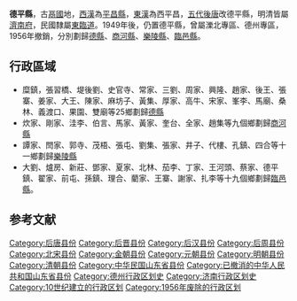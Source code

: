 {{unreferenced|time=2011-06-02T09:24:24+00:00}}
'''德平縣'''，古[[鬲國|鬲國]]地，[[西漢|西漢]]為[[平昌縣|平昌縣]]，[[東漢|東漢]]為西平昌，[[五代|五代]][[後唐|後唐]]改德平縣，明清皆屬[[濟南府|濟南府]]，民國隸屬[[東臨道|東臨道]]。1949年後，仍置德平縣，曾屬濼北專區、德州專區，1956年撤銷，分別劃歸[[德縣|德縣]]、[[商河縣|商河縣]]、[[樂陵縣|樂陵縣]]、[[臨邑縣|臨邑縣]]。

==行政區域==
*糜鎮，張習橋、堤後劉、史官寺、常家、三劉、周家、興隆、趙家、後王、張寨、姜家、大王、陳家、麻坊子、黃集、厚家、高牛、宋家、峯李、馬廟、桑林、義渡口、果園、雙廟等25鄉劃歸[[德縣|德縣]]
*炊家、剛家、洼李、伯言、馬家、黃家、奎台、全家、趙集等九個鄉劃歸[[商河縣|商河縣]]
*譚家、閆家、郭寺、茂梧、張屯、劉集、張家、井子、代樓、孔鎮、四合等十一鄉劃歸[[樂陵縣|樂陵縣]]
*大劉、爐房、新莊、鄧家、夏家、北林、茄李、丁家、王河頭、蔡家、德平鎮、翟家、前屯、孫鎮、理合、藺家、王寨、謝家、扎李等十九個鄉劃歸[[臨邑縣|臨邑縣]]。

==参考文献==
<div class="references-small">
<references></references>
</div>
{{中華民國山東省行政區劃}}
{{山东行政区划小作品}}
[[Category:后唐县份|Category:后唐县份]]
[[Category:后晋县份|Category:后晋县份]]
[[Category:后汉县份|Category:后汉县份]]
[[Category:后周县份|Category:后周县份]]
[[Category:北宋县份|Category:北宋县份]]
[[Category:金朝县份|Category:金朝县份]]
[[Category:元朝县份|Category:元朝县份]]
[[Category:明朝县份|Category:明朝县份]]
[[Category:清朝县份|Category:清朝县份]]
[[Category:中华民国山东省县份|Category:中华民国山东省县份]]
[[Category:已撤消的中华人民共和国山东省县份|Category:已撤消的中华人民共和国山东省县份]]
[[Category:德州行政区划史|Category:德州行政区划史]]
[[Category:济南行政区划史|Category:济南行政区划史]]
[[Category:10世纪建立的行政区划|Category:10世纪建立的行政区划]]
[[Category:1956年废除的行政区划|Category:1956年废除的行政区划]]